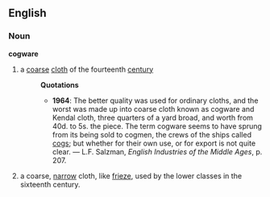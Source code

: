 ==English==
===Noun===
'''cogware'''
#a [[coarse]] [[cloth]] of the fourteenth [[century]]
#:'''Quotations'''
#:*'''1964''': The better quality was used for ordinary cloths, and the worst was made up into coarse cloth known as cogware and Kendal cloth, three quarters of a yard broad, and worth from 40d. to 5s. the piece.  The term cogware seems to have sprung from its being sold to cogmen, the crews of the ships called [[cog]]s; but whether for their own use, or for export is not quite clear. &mdash; L.F. Salzman, ''English Industries of the Middle Ages'', p. 207.
#a coarse, [[narrow]] cloth, like [[frieze]], used by the lower classes in the sixteenth century.
